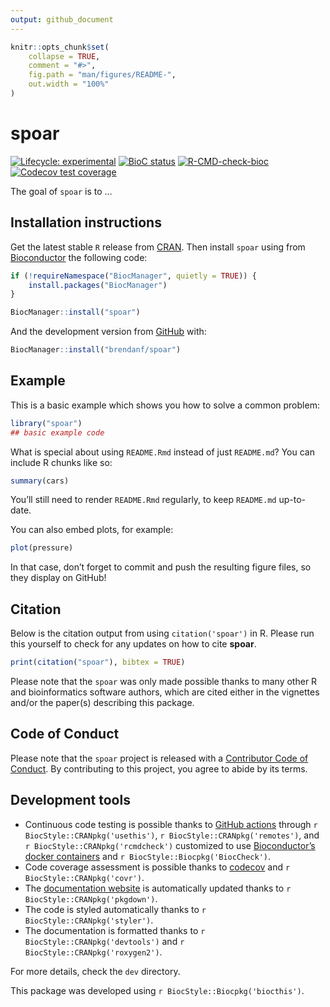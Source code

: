 ```yaml
---
output: github_document
---
```


<!-- README.md is generated from README.Rmd. Please edit that file -->

```r
knitr::opts_chunk$set(
    collapse = TRUE,
    comment = "#>",
    fig.path = "man/figures/README-",
    out.width = "100%"
)
```

# spoar

<!-- badges: start -->
[![Lifecycle: experimental](https://img.shields.io/badge/lifecycle-experimental-orange.svg)](https://lifecycle.r-lib.org/articles/stages.html#experimental)
[![BioC status](http://www.bioconductor.org/shields/build/release/bioc/spoar.svg)](https://bioconductor.org/checkResults/release/bioc-LATEST/spoar)
[![R-CMD-check-bioc](https://github.com/brendanf/spoar/workflows/R-CMD-check-bioc/badge.svg)](https://github.com/brendanf/spoar/actions)
[![Codecov test coverage](https://codecov.io/gh/brendanf/spoar/branch/main/graph/badge.svg)](https://codecov.io/gh/brendanf/spoar?branch=main)
<!-- badges: end -->

The goal of `spoar` is to ...

## Installation instructions

Get the latest stable `R` release from [CRAN](http://cran.r-project.org/). Then install `spoar` using from [Bioconductor](http://bioconductor.org/) the following code:

```r
if (!requireNamespace("BiocManager", quietly = TRUE)) {
    install.packages("BiocManager")
}

BiocManager::install("spoar")
```

And the development version from [GitHub](https://github.com/brendanf/spoar) with:

```r
BiocManager::install("brendanf/spoar")
```
## Example

This is a basic example which shows you how to solve a common problem:

```r
library("spoar")
## basic example code
```

What is special about using `README.Rmd` instead of just `README.md`? You can include R chunks like so:

```r
summary(cars)
```

You'll still need to render `README.Rmd` regularly, to keep `README.md` up-to-date.

You can also embed plots, for example:

```r
plot(pressure)
```

In that case, don't forget to commit and push the resulting figure files, so they display on GitHub!

## Citation

Below is the citation output from using `citation('spoar')` in R. Please
run this yourself to check for any updates on how to cite __spoar__.

```r
print(citation("spoar"), bibtex = TRUE)
```

Please note that the `spoar` was only made possible thanks to many other R and bioinformatics software authors, which are cited either in the vignettes and/or the paper(s) describing this package.

## Code of Conduct

Please note that the `spoar` project is released with a [Contributor Code of Conduct](http://bioconductor.org/about/code-of-conduct/). By contributing to this project, you agree to abide by its terms.

## Development tools

* Continuous code testing is possible thanks to [GitHub actions](https://www.tidyverse.org/blog/2020/04/usethis-1-6-0/)  through `r BiocStyle::CRANpkg('usethis')`, `r BiocStyle::CRANpkg('remotes')`, and `r BiocStyle::CRANpkg('rcmdcheck')` customized to use [Bioconductor's docker containers](https://www.bioconductor.org/help/docker/) and `r BiocStyle::Biocpkg('BiocCheck')`.
* Code coverage assessment is possible thanks to [codecov](https://codecov.io/gh) and `r BiocStyle::CRANpkg('covr')`.
* The [documentation website](http://brendanf.github.io/spoar) is automatically updated thanks to `r BiocStyle::CRANpkg('pkgdown')`.
* The code is styled automatically thanks to `r BiocStyle::CRANpkg('styler')`.
* The documentation is formatted thanks to `r BiocStyle::CRANpkg('devtools')` and `r BiocStyle::CRANpkg('roxygen2')`.

For more details, check the `dev` directory.

This package was developed using `r BiocStyle::Biocpkg('biocthis')`.



